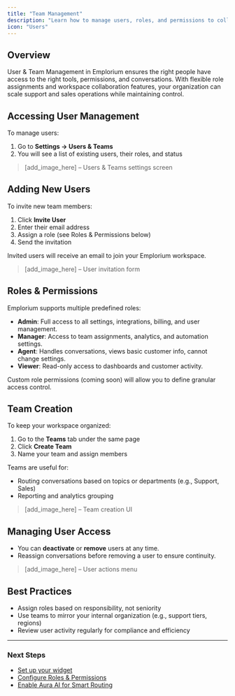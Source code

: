 ```yaml
---
title: "Team Management"
description: "Learn how to manage users, roles, and permissions to collaborate effectively within your Emplorium workspace."
icon: "Users"
---
```


## Overview

User & Team Management in Emplorium ensures the right people have access to the right tools, permissions, and conversations. With flexible role assignments and workspace collaboration features, your organization can scale support and sales operations while maintaining control.

## Accessing User Management

To manage users:

1. Go to **Settings → Users & Teams**
2. You will see a list of existing users, their roles, and status

> [add_image_here] – Users & Teams settings screen

## Adding New Users

To invite new team members:

1. Click **Invite User**
2. Enter their email address
3. Assign a role (see Roles & Permissions below)
4. Send the invitation

Invited users will receive an email to join your Emplorium workspace.

> [add_image_here] – User invitation form

## Roles & Permissions

Emplorium supports multiple predefined roles:

- **Admin**: Full access to all settings, integrations, billing, and user management.
- **Manager**: Access to team assignments, analytics, and automation settings.
- **Agent**: Handles conversations, views basic customer info, cannot change settings.
- **Viewer**: Read-only access to dashboards and customer activity.

Custom role permissions (coming soon) will allow you to define granular access control.

## Team Creation

To keep your workspace organized:

1. Go to the **Teams** tab under the same page
2. Click **Create Team**
3. Name your team and assign members

Teams are useful for:
- Routing conversations based on topics or departments (e.g., Support, Sales)
- Reporting and analytics grouping

> [add_image_here] – Team creation UI

## Managing User Access

- You can **deactivate** or **remove** users at any time.
- Reassign conversations before removing a user to ensure continuity.

> [add_image_here] – User actions menu

## Best Practices

- Assign roles based on responsibility, not seniority
- Use teams to mirror your internal organization (e.g., support tiers, regions)
- Review user activity regularly for compliance and efficiency

---

### Next Steps

- [Set up your widget](/getting-started/quick-setup-guide)
- [Configure Roles & Permissions](/features/user-access-control)
- [Enable Aura AI for Smart Routing](/features/aura-ai-agent)

